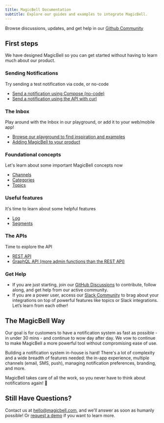```yaml
---
title: MagicBell Documentation
subtitle: Explore our guides and examples to integrate MagicBell.
---
```


<Note className="text-lg text-center">
  Browse discussions, updates, and get help in our <a href="https://github.com/orgs/magicbell-io/discussions" target="_blank" rel="noopener noreferrer">Github Community</a>
</Note>

## First steps

We have designed MagicBell so you can get started without having to learn much about our product.

### Sending Notifications

Try sending a test notification via code, or no-code

- [Send a notification using Compose (no-code)](/docs/compose)
- [Send a notification using the API with curl](/docs/sending-notifications)

### The Inbox

Play around with the Inbox in our playground, or add it to your web/mobile app!

- [Browse our playground to find inspiration and examples](https://playground.magicbell.com)
- [Adding MagicBell to your product](/docs/adding-magicbell-to-your-product)

### Foundational concepts

Let's learn about some important MagicBell concepts now

- [Channels](/docs/channels)
- [Categories](/docs/categories)
- [Topics](/docs/topics)

### Useful features

It's time to learn about some helpful features

- [Log](/docs/log)
- [Segments](/docs/segments)

### The APIs

Time to explore the API

- [REST API](/docs/rest-api/overview)
- [GraphQL API (more admin functions than the REST API)](/docs/graphql-api/overview)

### Get Help

- If you are just starting, join our [GitHub Discussions](https://github.com/orgs/magicbell-io/discussions) to contribute, follow along, and get help from our active community.
- If you are a power user, access our [Slack Community](https://magicbell.com/slack) to brag about your integrations on top of powerful features like topics or Slack integrations. Let’s learn from each other!

## The MagicBell Way

Our goal is for customers to have a notification system as fast as possible - in
under 30 mins - and continue to wow day after day. We vow to continue to make
MagicBell a more powerful tool without compromising ease of use.

Building a notification system in-house is hard! There's a lot of complexity and
a wide breadth of features needed: the in-app experience, multiple channels
(email, SMS, push), managing notification preferences, branding, and more.

MagicBell takes care of all the work, so you never have to think about
notifications again! 🙂

## Still Have Questions?

Contact us at [hello@magicbell.com](mailto:hello@magicbell.com), and we'll
answer as soon as humanly possible! Or [request a demo](https://magicbell.typeform.com/to/AgrVeIk5)
if you want to learn more.
